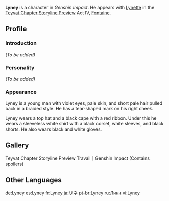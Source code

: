 {{Character Infobox
|image            = Lyney Portrait.png
|type             = Mentioned
|name             = Lyney
|element          = 
|weapon           = 
|quality           = 
|title            = 
|title2           = 
|title3           = 
|birthday         = 
|region           = Fontaine
|location         = None
|affiliation      = 
|voiceEN          = 
|voiceCN          = 
|voiceJP          = 
}}
'''Lyney''' is a character in ''Genshin Impact''. He appears with [[Lynette]] in the [[Teyvat Chapter Storyline Preview: Travail|Teyvat Chapter Storyline Preview]] Act IV, [[Fontaine]].

==Profile==
===Introduction===
<!-- {{Quote|Introduction text on the character's page on the official website.|Description on the Official Website<ref>Official Genshin Impact Website: [link Lyney]</ref>}}-->
''(To be added)''

===Personality===
<!-- {{Quote|In-game character attributes and profile page text.|In-game character attributes and profile page text.}} -->
''(To be added)''

===Appearance===
Lyney is a young man with violet eyes, pale skin, and short pale hair pulled back in a braided style. He has a tear-shaped mark on his right cheek.

Lyney wears a top hat and a black cape with a red ribbon. Under this he wears a sleeveless white shirt with a black corset, white sleeves, and black shorts. He also wears black and white gloves.

==Gallery==
<gallery>
Teyvat Chapter Storyline Preview Travail｜Genshin Impact (Contains spoilers)
</gallery>

==Other Languages==
{{Other Languages
|default_hidden = 1
|en      = Lyney
|zhs     = 林尼
|zhs_rm  = Línní
|zht     = 林尼
|zht_rm  = Línní
|ja      = リネ
|ja_rm   = Rine
|ko      = 리니
|ko_rm   = Rini
|es      = Lyney
|fr      = Lyney
|ru      = Линн
|th      = Lyney
|vi      = Lyney
|de      = Lyney
|id      = Lyney
|pt      = Lyney
|tr      = 
|it      = 
}}
<!--
==Change History==
{{Change History|}}

==References==
{{Reflist}}
-->

[[de:Lyney]]
[[es:Lyney]]
[[fr:Lyney]]
[[ja:リネ]]
[[pt-br:Lyney]]
[[ru:Линн]]
[[vi:Lyney]]